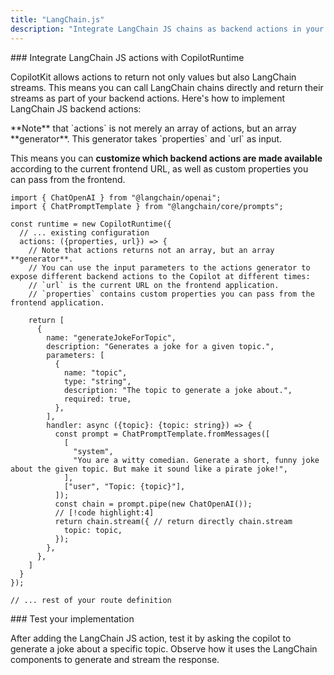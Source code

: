 ```yaml
---
title: "LangChain.js"
description: "Integrate LangChain JS chains as backend actions in your CopilotKit application."
---
```


<Steps>
<Step>
<FindCopilotRuntimeSnippet />
</Step>

<Step>
### Integrate LangChain JS actions with CopilotRuntime

CopilotKit allows actions to return not only values but also LangChain streams. This means you can call LangChain chains directly and return their streams as part of your backend actions. Here's how to implement LangChain JS backend actions:

<Callout>
**Note** that `actions` is not merely an array of actions, but an array **generator**.
This generator takes `properties` and `url` as input.

This means you can **customize which backend actions are made available** according to the current frontend URL, as well as custom properties you can pass from the frontend.
</Callout>


```tsx title="/api/copilotkit/route.ts"
import { ChatOpenAI } from "@langchain/openai";
import { ChatPromptTemplate } from "@langchain/core/prompts";

const runtime = new CopilotRuntime({
  // ... existing configuration
  actions: ({properties, url}) => {
    // Note that actions returns not an array, but an array **generator**.
    // You can use the input parameters to the actions generator to expose different backend actions to the Copilot at different times: 
    // `url` is the current URL on the frontend application.
    // `properties` contains custom properties you can pass from the frontend application.

    return [
      {
        name: "generateJokeForTopic",
        description: "Generates a joke for a given topic.",
        parameters: [
          {
            name: "topic",
            type: "string",
            description: "The topic to generate a joke about.",
            required: true,
          },
        ],
        handler: async ({topic}: {topic: string}) => {
          const prompt = ChatPromptTemplate.fromMessages([
            [
              "system",
              "You are a witty comedian. Generate a short, funny joke about the given topic. But make it sound like a pirate joke!",
            ],
            ["user", "Topic: {topic}"],
          ]);
          const chain = prompt.pipe(new ChatOpenAI());
          // [!code highlight:4]
          return chain.stream({ // return directly chain.stream
            topic: topic,
          });
        },
      },
    ]
  }
});

// ... rest of your route definition
```

</Step>

<Step>
### Test your implementation

After adding the LangChain JS action, test it by asking the copilot to generate a joke about a specific topic. Observe how it uses the LangChain components to generate and stream the response.
</Step>

</Steps>
